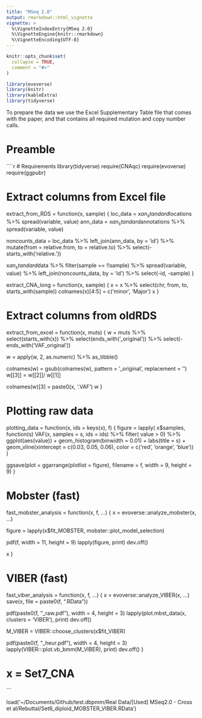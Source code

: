 ```yaml
---
title: "MSeq 2.0"
output: rmarkdown::html_vignette
vignette: >
  %\VignetteIndexEntry{MSeq 2.0}
  %\VignetteEngine{knitr::rmarkdown}
  %\VignetteEncoding{UTF-8}
---
```


```r
knitr::opts_chunk$set(
  collapse = TRUE,
  comment = "#>"
)
```

```r
library(evoverse)
library(knitr)
library(kableExtra)
library(tidyverse) 
```


To prepare the data we use the Excel Supplementary Table file that comes with the paper, and that contains all required mutation and copy number calls.

# Preamble

````r
# Requirements
library(tidyverse)
require(CNAqc)
require(evoverse)
require(ggpubr)

#####################
# Extract columns from Excel file
#####################
extract_from_RDS = function(x, sample)
{
  loc_data = x$an_standard$locations %>% spread(variable, value)
  ann_data = x$an_standard$annotations %>% spread(variable, value)
  
  noncounts_data = loc_data %>%
    left_join(ann_data, by = 'id') %>%
    mutate(from = relative.from, to = relative.to) %>%
    select(-starts_with('relative.'))
    
  x$an_standard$data %>%
    filter(sample == !!sample) %>%
    spread(variable, value) %>%
    left_join(noncounts_data, by = 'id') %>%
    select(-id, -sample)
}

extract_CNA_long = function(x, sample)
{
  x = x %>%
    select(chr, from, to, starts_with(sample)) 
  colnames(x)[4:5] = c('minor', 'Major')
  x
}

#####################
# Extract columns from oldRDS
#####################
extract_from_excel = function(x, muts)
{
  w = muts %>% 
    select(starts_with(x)) %>%
    select(ends_with('_original')) %>%
    select(-ends_with('VAF_original'))
  
  w = apply(w, 2, as.numeric) %>% as_tibble()
  
  colnames(w) = gsub(colnames(w), pattern = '_original', replacement = '')
  w[[3]] = w[[2]]/ w[[1]]
  
  colnames(w)[3] = paste0(x, '.VAF')
  w
}

#####################
# Plotting raw data
#####################
plotting_data = function(x, ids = keys(x), f)
{
  figure = lapply(
    x$samples,
    function(s)
      VAF(x, samples = s, ids = ids) %>%
      filter( value > 0) %>%
      ggplot(aes(value)) + geom_histogram(binwidth = 0.01) + labs(title = s) +
      geom_vline(xintercept = c(0.03, 0.05, 0.06), color = c('red', 'orange', 'blue'))
  ) 
  
  ggsave(plot = ggarrange(plotlist = figure),
         filename = f, width = 9, height = 9)
}

#####################
# Mobster (fast)
#####################
fast_mobster_analysis = function(x, f, ...)
{
  x = evoverse::analyze_mobster(x, ...)
  
  figure = lapply(x$fit_MOBSTER, mobster::plot_model_selection) 
  
  pdf(f, width = 11, height = 9)
  lapply(figure, print)
  dev.off()
  
  x
}

#####################
# VIBER (fast)
#####################
fast_viber_analysis = function(x, f, ...)
{
  x = evoverse::analyze_VIBER(x, ...)
  save(x, file = paste0(f, ".RData"))
  
  pdf(paste0(f, "_raw.pdf"), width = 4, height = 3)
  lapply(plot.mbst_data(x, clusters = 'VIBER'), print)
  dev.off()
  
  M_VIBER = VIBER::choose_clusters(x$fit_VIBER)
  
  pdf(paste0(f, "_heur.pdf"), width = 4, height = 3)
  lapply(VIBER:::plot.vb_bmm(M_VIBER), print)
  dev.off()
}

# x = Set7_CNA


```


<!-- library(tidyverse) -->
<!-- require(CNAqc) -->

<!-- source('library.R') -->

<!-- ###########  -->
<!-- #  SET 7  #   -->
<!-- ###########  -->

<!-- # Load samples and purity (from previous analysis) -->
<!-- Set7_samples = paste0('Set7_', c(55, 57, 59, 62)) -->
<!-- Set7_purity = pio:::nmfy(Set7_samples, c(.88, .88, .88, .8)) -->

<!-- # Load mutation data -->
<!-- # Set7_mutations = readr::read_tsv('../data/Set.07.WGS.snv.somatic.annoVar.comp.txt') %>% -->
<!-- #   filter( -->
<!-- #     !(chr %in% c('chrX', 'chrY')) -->
<!-- #   ) %>% -->
<!-- #   rename( -->
<!-- #     from = start, -->
<!-- #     to = end -->
<!-- #   ) -->
<!-- #  -->
<!-- # colnames(Set7_mutations) = gsub( -->
<!-- #   colnames(Set7_mutations),  -->
<!-- #   pattern = '.NR', -->
<!-- #   replacement = '.DP' -->
<!-- # ) -->


<!-- # From the first submission -->
<!-- Set7_mutations = readxl::read_xlsx( -->
<!--   "Supplementary_Table_S1.xlsx", -->
<!--   sheet = 2) -->

<!-- Set7_mutations = Set7_mutations %>%  -->
<!--   select(-starts_with('Set7'), -starts_with('MOBSTER'), -Binomial_cluster) %>% -->
<!--   bind_cols( -->
<!--     Reduce(bind_cols, lapply(Set7_samples, extract_from_excel)) -->
<!--   ) -->

<!-- # Load CNA data -->
<!-- # Set7_CNA = readr::read_tsv('../data/Set.07.penalty0.95.baf.gt.txt') %>% -->
<!-- #   mutate( -->
<!-- #     chr = paste0('chr', chr) -->
<!-- #   ) -->
<!-- # colnames(Set7_CNA)[1:4] = c('chr', 'from', 'length', 'to') -->
<!-- # Read the Excel file and change its format -->
<!-- Set7_CNA = readxl::read_xlsx( -->
<!--   path = "Supplementary_Table_S1.xlsx",  -->
<!--   sheet = 3) %>% -->
<!--   mutate( -->
<!--     chr = paste(paste0('chr', chr)) -->
<!--   ) %>% -->
<!--   rename( -->
<!--     from = `first-locus`, -->
<!--     length = nloci, -->
<!--     to = `last-locus` -->
<!--   ) -->

<!-- # Replace every _ with a . -->
<!-- colnames(Set7_CNA) = gsub(colnames(Set7_CNA), pattern = '_Minor', replacement = '.minor') -->
<!-- colnames(Set7_CNA) = gsub(colnames(Set7_CNA), pattern = '_Major', replacement = '.Major') -->

<!-- Set7_CNA = Set7_CNA %>% select(chr, from, to, starts_with(Set7_samples[1]), starts_with(Set7_samples[2]), starts_with(Set7_samples[3]), starts_with(Set7_samples[4])) -->

<!-- # CNA Calls -->
<!-- print(Set7_CNA) -->

<!-- # All data -->
<!-- Set7 = evoverse::dataset( -->
<!--   mutations = Set7_mutations, -->
<!--   segments = Set7_CNA, -->
<!--   samples = Set7_samples, -->
<!--   purity = Set7_purity, -->
<!--   description = "Set7 from the MSeq study (Cross et al.)" -->
<!-- ) -->

<!-- save(Set7, file = "Set7_all_data.RData") -->

<!-- # Diploid segments (from one representative samples as they are all the same) with at least 500 SNVs -->
<!-- s = Set7_samples[4] -->

<!-- CNA_calls = Set7_CNA %>% select(chr, from, to, starts_with(s)) -->
<!-- colnames(CNA_calls)[4:5] = c('minor', 'Major') -->

<!-- SNV_calls = Set7_mutations %>% select(chr, from, to, ref, alt, starts_with(s)) -->
<!-- colnames(SNV_calls)[6:8] = c('DP', 'NV', 'VAF') -->

<!-- CNAqc_object = init(snvs = SNV_calls, cna = CNA_calls, purity = Set7_purity[s]) -->

<!-- Selected_segments = CNAqc_object$cna %>%  -->
<!--   filter(n > 500, minor == 1, Major == 1) %>%  -->
<!--   mutate(id = paste(chr, from, to, sep = ':')) %>% -->
<!--   pull(id) -->

<!-- Set7_CNA = Set7_CNA %>%  -->
<!--   mutate(id = paste(chr, from, to, sep = ':')) %>% -->
<!--   filter(id %in% Selected_segments) -->

<!-- # reduced dataset -->
<!-- Set7 = evoverse::dataset( -->
<!--   mutations = Set7_mutations, -->
<!--   segments = Set7_CNA %>% select(-id), -->
<!--   samples = Set7_samples, -->
<!--   purity = Set7_purity, -->
<!--   description = "Set7 from the MSeq study (Cross et al.) ~ diploid segments with > 500 SNVs" -->
<!-- ) -->
<!-- save(Set7, file = "Set7_diploid_CNA.RData") -->

 
load('~/Documents/Github/test.dbpmm/Real Data/[Used] MSeq2.0 - Cross et al/Rebuttal/Set6_diploid_MOBSTER_VIBER.RData')
